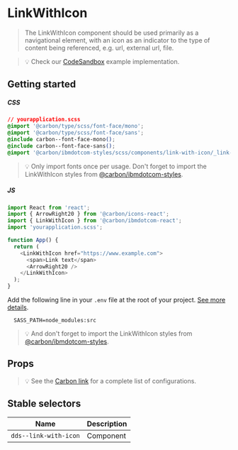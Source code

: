 
# LinkWithIcon

> The LinkWithIcon component should be used primarily as a navigational element,
> with an icon as an indicator to the type of content being referenced, e.g.
> url, external url, file.

> 💡 Check our [CodeSandbox](https://codesandbox.io/s/ibmdotcom-link-with-icon-fiilk) example implementation.

## Getting started

##### CSS

```css
// yourapplication.scss
@import '@carbon/type/scss/font-face/mono';
@import '@carbon/type/scss/font-face/sans';
@include carbon--font-face-mono();
@include carbon--font-face-sans();
@import '@carbon/ibmdotcom-styles/scss/components/link-with-icon/_link-with-icon.scss';
```

> 💡 Only import fonts once per usage. Don't forget to import the LinkWithIcon
> styles from
> [@carbon/ibmdotcom-styles](https://github.com/carbon-design-system/ibm-dotcom-library/blob/master/packages/styles).

##### JS

```javascript
import React from 'react';
import { ArrowRight20 } from '@carbon/icons-react';
import { LinkWithIcon } from '@carbon/ibmdotcom-react';
import 'yourapplication.scss';

function App() {
  return (
    <LinkWithIcon href="https://www.example.com">
      <span>Link text</span>
      <ArrowRight20 />
    </LinkWithIcon>
  );
}
```

Add the following line in your `.env` file at the root of your project.
[See more details](https://github.com/carbon-design-system/ibm-dotcom-library/tree/master/packages/styles#usage).

```
  SASS_PATH=node_modules:src
```

> 💡 And don't forget to import the LinkWithIcon styles from
> [@carbon/ibmdotcom-styles](/packages/styles).

## Props

<Props of={LinkWithIcon} />

> 💡 See the
> [Carbon link](https://www.carbondesignsystem.com/components/link/code) for a
> complete list of configurations.

## Stable selectors

| Name                  | Description |
| --------------------- | ----------- |
| `dds--link-with-icon` | Component   |

<Description markdown={contributing} />
